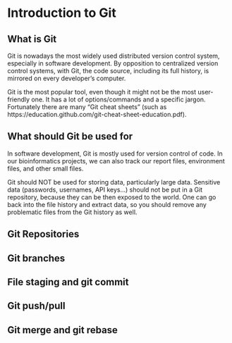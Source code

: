 # Introduction to Git

## What is Git

Git is nowadays the most widely used distributed version control system, especially in software development. By opposition to centralized version control systems, with Git, the code source, including its full history, is mirrored on every developer's computer.

Git is the most popular tool, even though it might not be the most user-friendly one. It has a lot of options/commands and a specific jargon. Fortunately there are many "Git cheat sheets" (such as https://education.github.com/git-cheat-sheet-education.pdf).

## What should Git be used for

In software development, Git is mostly used for version control of code. In our bioinformatics projects, we can also track our report files, environment files, and other small files.

Git should NOT be used for storing data, particularly large data. Sensitive data (passwords, usernames, API keys...) should not be put in a Git repository, because they can be then exposed to the world. One can go back into the file history and extract data, so you should remove any problematic files from the Git history as well.

## Git Repositories

## Git branches

## File staging and git commit

## Git push/pull

## Git merge and git rebase

